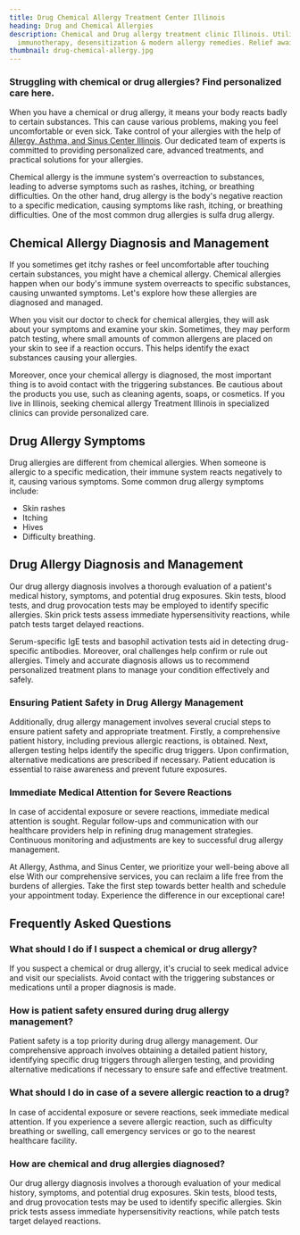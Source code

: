 ```yaml
---
title: Drug Chemical Allergy Treatment Center Illinois
heading: Drug and Chemical Allergies
description: Chemical and Drug allergy treatment clinic Illinois. Utilizing
  immunotherapy, desensitization & modern allergy remedies. Relief awaits.
thumbnail: drug-chemical-allergy.jpg
---
```

### **Struggling with chemical or drug allergies? Find personalized care here.**

When you have a chemical or drug allergy, it means your body reacts badly to certain substances. This can cause various problems, making you feel uncomfortable or even sick. Take control of your allergies with the help of [Allergy, Asthma, and Sinus Center Illinois](https://aascmed.com/). Our dedicated team of experts is committed to providing personalized care, advanced treatments, and practical solutions for your allergies.

Chemical allergy is the immune system's overreaction to substances, leading to adverse symptoms such as rashes, itching, or breathing difficulties. On the other hand, drug allergy is the body's negative reaction to a specific medication, causing symptoms like rash, itching, or breathing difficulties. One of the most common drug allergies is sulfa drug allergy.

<ButtonList />

## Chemical Allergy Diagnosis and Management 

If you sometimes get itchy rashes or feel uncomfortable after touching certain substances, you might have a chemical allergy. Chemical allergies happen when our body's immune system overreacts to specific substances, causing unwanted symptoms. Let's explore how these allergies are diagnosed and managed.

When you visit our doctor to check for chemical allergies, they will ask about your symptoms and examine your skin. Sometimes, they may perform patch testing, where small amounts of common allergens are placed on your skin to see if a reaction occurs. This helps identify the exact substances causing your allergies.

Moreover, once your chemical allergy is diagnosed, the most important thing is to avoid contact with the triggering substances. Be cautious about the products you use, such as cleaning agents, soaps, or cosmetics. If you live in Illinois, seeking chemical allergy Treatment Illinois in specialized clinics can provide personalized care.

## Drug Allergy Symptoms

Drug allergies are different from chemical allergies. When someone is allergic to a specific medication, their immune system reacts negatively to it, causing various symptoms. Some common drug allergy symptoms include:

- Skin rashes
- Itching
- Hives
- Difficulty breathing.

## Drug Allergy Diagnosis and Management 

Our drug allergy diagnosis involves a thorough evaluation of a patient's medical history, symptoms, and potential drug exposures. Skin tests, blood tests, and drug provocation tests may be employed to identify specific allergies. Skin prick tests assess immediate hypersensitivity reactions, while patch tests target delayed reactions. 

Serum-specific IgE tests and basophil activation tests aid in detecting drug-specific antibodies. Moreover, oral challenges help confirm or rule out allergies. Timely and accurate diagnosis allows us to recommend personalized treatment plans to manage your condition effectively and safely.

### **Ensuring Patient Safety in Drug Allergy Management**

Additionally, drug allergy management involves several crucial steps to ensure patient safety and appropriate treatment. Firstly, a comprehensive patient history, including previous allergic reactions, is obtained. Next, allergen testing helps identify the specific drug triggers. Upon confirmation, alternative medications are prescribed if necessary. Patient education is essential to raise awareness and prevent future exposures. 

### **Immediate Medical Attention for Severe Reactions**

In case of accidental exposure or severe reactions, immediate medical attention is sought. Regular follow-ups and communication with our healthcare providers help in refining drug management strategies. Continuous monitoring and adjustments are key to successful drug allergy management.

At Allergy, Asthma, and Sinus Center, we prioritize your well-being above all else With our comprehensive services, you can reclaim a life free from the burdens of allergies. Take the first step towards better health and schedule your appointment today. Experience the difference in our exceptional care!

<ContactBanner />

## Frequently Asked Questions

<FAQ>

### What should I do if I suspect a chemical or drug allergy?

If you suspect a chemical or drug allergy, it's crucial to seek medical
advice and visit our specialists. Avoid contact with the triggering
substances or medications until a proper diagnosis is made.

### How is patient safety ensured during drug allergy management?

Patient safety is a top priority during drug allergy management. Our
comprehensive approach involves obtaining a detailed patient history,
identifying specific drug triggers through allergen testing, and
providing alternative medications if necessary to ensure safe and
effective treatment.

### What should I do in case of a severe allergic reaction to a drug?

In case of accidental exposure or severe reactions, seek immediate
medical attention. If you experience a severe allergic reaction, such as
difficulty breathing or swelling, call emergency services or go to the
nearest healthcare facility.

### How are chemical and drug allergies diagnosed?

Our drug allergy diagnosis involves a thorough evaluation of your
medical history, symptoms, and potential drug exposures. Skin tests,
blood tests, and drug provocation tests may be used to identify specific
allergies. Skin prick tests assess immediate hypersensitivity
reactions, while patch tests target delayed reactions.

</FAQ>
